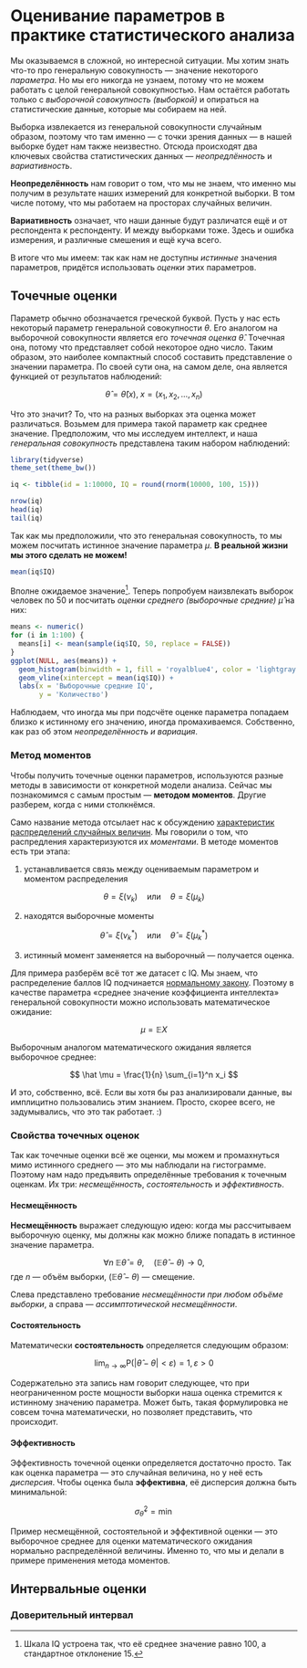 # Оценивание параметров в практике статистического анализа {#statestim}

Мы оказываемся в сложной, но интересной ситуации. Мы хотим знать что-то про генеральную совокупность --- значение некоторого *параметра*. Но мы его никогда не узнаем, потому что не можем работать с целой генеральной совокупностью. Нам остаётся работать только с *выборочной совокупность (выборкой)* и опираться на статистические данные, которые мы собираем на ней.

Выборка извлекается из генеральной совокупности случайным образом, поэтому что там именно --- с точки зрения данных --- в нашей выборке будет нам также неизвестно. Отсюда происходят два ключевых свойства статистических данных --- *неопредлённость* и *вариативность*.

**Неопределённость** нам говорит о том, что мы не знаем, что именно мы получим в результате наших измерений для конкретной выборки. В том числе потому, что мы работаем на просторах случайных величин.

**Вариативность** означает, что наши данные будут различатся ещё и от респондента к респонденту. И между выборками тоже. Здесь и ошибка измерения, и различные смешения и ещё куча всего.

В итоге что мы имеем: так как нам не доступны *истинные* значения параметров, придётся использовать *оценки* этих параметров.


## Точечные оценки

Параметр обычно обозначается греческой буквой. Пусть у нас есть некоторый параметр генеральной совокупности $\theta$. Его аналогом на выборочной совокупности является его *точечная оценка* $\hat \theta$. Точечная она, потому что представляет собой некоторое одно число. Таким образом, это наиболее компактный способ составить представление о значении параметра. По своей сути она, на самом деле, она является функцией от результатов наблюдений:

$$
\hat \theta = \hat \theta (x), \; x = (x_1, x_2, \dots, x_n)
$$

Что это значит? То, что на разных выборках эта оценка может различаться. Возьмем для примера такой параметр как среднее значение. Предположим, что мы исследуем интеллект, и наша *генеральная совокупность* представлена таким набором наблюдений:

```r
library(tidyverse)
theme_set(theme_bw())
```

```r
iq <- tibble(id = 1:10000, IQ = round(rnorm(10000, 100, 15)))
```

```r
nrow(iq)
head(iq)
tail(iq)
```

Так как мы предположили, что это генеральная совокупность, то мы можем посчитать истинное значение параметра $\mu$. **В реальной жизни мы этого сделать не можем!**

```r
mean(iq$IQ)
```

Вполне ожидаемое значение[^1]. Теперь попробуем наизвлекать выборок человек по 50 и посчитать *оценки среднего (выборочные средние)* $\hat \mu$ на них:

```r
means <- numeric()
for (i in 1:100) {
  means[i] <- mean(sample(iq$IQ, 50, replace = FALSE))
}
ggplot(NULL, aes(means)) +
  geom_histogram(binwidth = 1, fill = 'royalblue4', color = 'lightgray') +
  geom_vline(xintercept = mean(iq$IQ)) +
  labs(x = 'Выборочные средние IQ',
       y = 'Количество')
```

Наблюдаем, что иногда мы при подсчёте оценке параметра попадаем близко к истинному его значению, иногда промахиваемся. Собственно, как раз об этом *неопределённость и вариация*.


### Метод моментов

Чтобы получить точечные оценки параметров, используются разные методы в зависимости от конкретной модели анализа. Сейчас мы познакомимся с самым простым --- **методом моментов**. Другие разберем, когда с ними столкнёмся.

Само название метода отсылает нас к обсуждению [характеристик распределений случайных величин](#moments_distributions). Мы говорили о том, что распредления характеризуются их *моментами*. В методе моментов есть три этапа:

1) устанавливается связь между оцениваемым параметром и моментом распределения

$$
\theta = \xi(\nu_k) \quad \text{или} \quad \theta = \xi(\mu_k)
$$

2) находятся выборочные моменты

$$
\hat \theta = \xi(\nu_k^*) \quad \text{или} \quad \hat \theta = \xi(\mu_k^*)
$$

3) истинный момент заменяется на выборочный --- получается оценка.

Для примера разберём всё тот же датасет с IQ. Мы знаем, что распределение баллов IQ подчинается [нормальному закону](#normal_distribution). Поэтому в качестве параметра «среднее значение коэффициента интеллекта» генеральной совокупности можно использовать математическое ожидание:

$$
\mu = \mathbb{E}X
$$

Выборочным аналогом математического ожидания является выборочное среднее:

$$
\hat \mu = \frac{1}{n} \sum_{i=1}^n x_i
$$

И это, собственно, всё. Если вы хотя бы раз анализировали данные, вы имплицитно пользовались этим знанием. Просто, скорее всего, не задумывались, что это так работает. :)


### Свойства точечных оценок

Так как точечные оценки всё же оценки, мы можем и промахнуться мимо истинного среднего --- это мы наблюдали на гистограмме. Поэтому нам надо предъявить определённые требования к точечным оценкам. Их три: *несмещённость*, *состоятельность* и *эффективность*.

#### Несмещённость

**Несмещённость** выражает следующую идею: когда мы рассчитываем выборочную оценку, мы должны как можно ближе попадать в истинное значение параметра.

$$
\forall n \; \mathbb{E} \hat \theta = \theta, \quad (\mathbb{E}\hat \theta - \theta) \rightarrow 0,
$$
где $n$ --- объём выборки, $(\mathbb{E}\hat \theta - \theta)$ --- смещение.

Слева представлено требование *несмещённости при любом объёме выборки*, а справа --- *ассимптотической несмещённости*.


#### Состоятельность

Математически **состоятельность** определяется следующим образом:

$$
\lim_{n \rightarrow \infty} \mathrm{P}(|\hat \theta - \theta| < \varepsilon) = 1, \, \varepsilon > 0
$$

Содержательно эта запись нам говорит следующее, что при неограниченном росте мощности выборки наша оценка стремится к истинному значению параметра. Может быть, такая формулировка не совсем точна математически, но позволяет представить, что происходит. 


#### Эффективность

Эффективность точечной оценки определяется достаточно просто. Так как оценка параметра --- это случайная величина, но у неё есть *дисперсия*. Чтобы оценка была **эффективна**, её дисперсия должна быть минимальной:

$$
\sigma^2_{\hat \theta} = \min
$$

Пример несмещённой, состоятельной и эффективной оценки --- это выборочное среднее для оценки математического ожидания нормально распределённой величины. Именно то, что мы и делали в примере применения метода моментов.


## Интервальные оценки


### Доверительный интервал {#confinterval}




[^1]: Шкала IQ устроена так, что её среднее значение равно 100, а стандартное отклонение 15.
